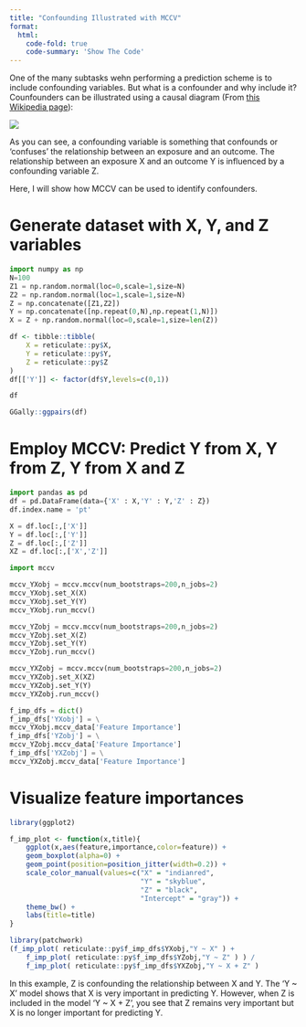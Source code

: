```yaml
---
title: "Confounding Illustrated with MCCV"
format:
  html:
    code-fold: true
    code-summary: 'Show The Code'
---
```


One of the many subtasks wehn performing a prediction scheme is to include confounding variables. But what is a confounder and why include it? Counfounders can be illustrated using a causal diagram (From [this Wikipedia page](https://en.wikipedia.org/wiki/Confounding)):

![](https://upload.wikimedia.org/wikipedia/commons/thumb/5/53/Comparison_confounder_mediator.svg/2560px-Comparison_confounder_mediator.svg.png)

As you can see, a confounding variable is something that confounds or 'confuses' the relationship between an exposure and an outcome. The relationship between an exposure X and an outcome Y is influenced by a confounding variable Z.

Here, I will show how MCCV can be used to identify confounders.

# Generate dataset with X, Y, and Z variables

```python

import numpy as np
N=100
Z1 = np.random.normal(loc=0,scale=1,size=N)
Z2 = np.random.normal(loc=1,scale=1,size=N)
Z = np.concatenate([Z1,Z2])
Y = np.concatenate([np.repeat(0,N),np.repeat(1,N)])
X = Z + np.random.normal(loc=0,scale=1,size=len(Z))
```

```r

df <- tibble::tibble(
    X = reticulate::py$X,
    Y = reticulate::py$Y,
    Z = reticulate::py$Z
)
df[['Y']] <- factor(df$Y,levels=c(0,1))

df

GGally::ggpairs(df)
```

# Employ MCCV: Predict Y from X, Y from Z, Y from X and Z

```python
import pandas as pd
df = pd.DataFrame(data={'X' : X,'Y' : Y,'Z' : Z})
df.index.name = 'pt'

X = df.loc[:,['X']]
Y = df.loc[:,['Y']]
Z = df.loc[:,['Z']]
XZ = df.loc[:,['X','Z']]

```

```python
import mccv

mccv_YXobj = mccv.mccv(num_bootstraps=200,n_jobs=2)
mccv_YXobj.set_X(X)
mccv_YXobj.set_Y(Y)
mccv_YXobj.run_mccv()

mccv_YZobj = mccv.mccv(num_bootstraps=200,n_jobs=2)
mccv_YZobj.set_X(Z)
mccv_YZobj.set_Y(Y)
mccv_YZobj.run_mccv()

mccv_YXZobj = mccv.mccv(num_bootstraps=200,n_jobs=2)
mccv_YXZobj.set_X(XZ)
mccv_YXZobj.set_Y(Y)
mccv_YXZobj.run_mccv()
```

```python

f_imp_dfs = dict()
f_imp_dfs['YXobj'] = \
mccv_YXobj.mccv_data['Feature Importance']
f_imp_dfs['YZobj'] = \
mccv_YZobj.mccv_data['Feature Importance']
f_imp_dfs['YXZobj'] = \
mccv_YXZobj.mccv_data['Feature Importance']

```

# Visualize feature importances

```r
library(ggplot2)

f_imp_plot <- function(x,title){
    ggplot(x,aes(feature,importance,color=feature)) +
    geom_boxplot(alpha=0) +
    geom_point(position=position_jitter(width=0.2)) +
    scale_color_manual(values=c("X" = "indianred",
                                "Y" = "skyblue",
                                "Z" = "black",
                                "Intercept" = "gray")) +
    theme_bw() +
    labs(title=title)
}

library(patchwork)
(f_imp_plot( reticulate::py$f_imp_dfs$YXobj,"Y ~ X" ) +
    f_imp_plot( reticulate::py$f_imp_dfs$YZobj,"Y ~ Z" ) ) /
    f_imp_plot( reticulate::py$f_imp_dfs$YXZobj,"Y ~ X + Z" )
```

In this example, Z is confounding the relationship between X and Y. The 'Y \~ X' model shows that X is very important in predicting Y. However, when Z is included in the model 'Y \~ X + Z', you see that Z remains very important but X is no longer important for predicting Y.

